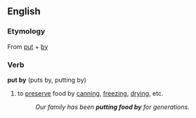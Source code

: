 ==English==

===Etymology===
From [[put]] + [[by]]

===Verb===
'''put by''' (puts by, putting by)

# to [[preserve]] food by [[can]]ning, [[freeze|freezing]], [[dry]]ing, etc.
#:''Our family has been '''putting food by''' for generations.''